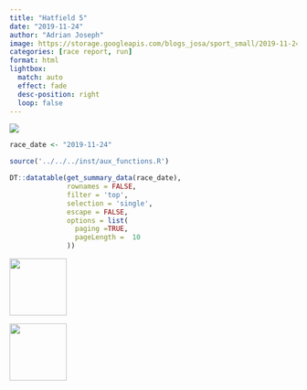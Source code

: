 ```yaml
---
title: "Hatfield 5"
date: "2019-11-24"
author: "Adrian Joseph"
image: https://storage.googleapis.com/blogs_josa/sport_small/2019-11-24_HATFIELD_5/img/00.png
categories: [race report, run]
format: html
lightbox:
  match: auto
  effect: fade
  desc-position: right
  loop: false
---
```

![](https://storage.googleapis.com/blogs_josa/sport_small/2019-11-24_HATFIELD_5/img/00.png)

```r
race_date <- "2019-11-24"

source('../../../inst/aux_functions.R')

DT::datatable(get_summary_data(race_date),
              rownames = FALSE,
              filter = 'top',
              selection = 'single',
              escape = FALSE,
              options = list(
                paging =TRUE,
                pageLength =  10
              ))
```



::: {layout-ncol=4}
![](https://storage.googleapis.com/blogs_josa/sport_small/2019-11-24_HATFIELD_5/img/00.png){ width="100" group="hi" }

![](https://storage.googleapis.com/blogs_josa/sport_small/2019-11-24_HATFIELD_5/img/01.png){ width="100" group="hi" }


:::
